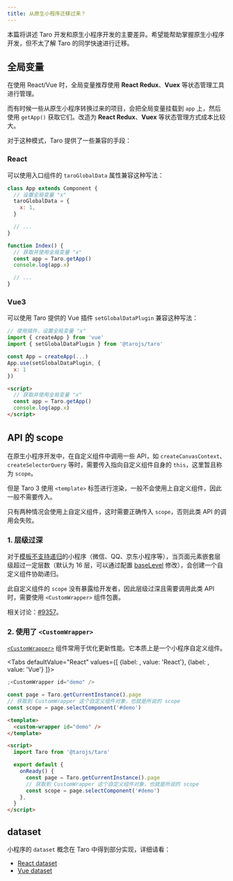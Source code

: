 ```yaml
---
title: 从原生小程序迁移过来？
---
```




本篇将讲述 Taro 开发和原生小程序开发的主要差异。希望能帮助掌握原生小程序开发，但不太了解 Taro 的同学快速进行迁移。

## 全局变量

在使用 React/Vue 时，全局变量推荐使用 **React Redux**、**Vuex** 等状态管理工具进行管理。

而有时候一些从原生小程序转换过来的项目，会把全局变量挂载到 `app` 上，然后使用 `getApp()` 获取它们。改造为 **React Redux**、**Vuex** 等状态管理方式成本比较大。

对于这种模式，Taro 提供了一些兼容的手段：

### React

可以使用入口组件的 `taroGlobalData` 属性兼容这种写法：

```jsx title="app.js"
class App extends Component {
  // 设置全局变量 "x"
  taroGlobalData = {
    x: 1,
  }

  // ...
}
```

```jsx title="index.js"
function Index() {
  // 获取并使用全局变量 "x"
  const app = Taro.getApp()
  console.log(app.x)

  // ...
}
```

### Vue3

可以使用 Taro 提供的 Vue 插件 `setGlobalDataPlugin` 兼容这种写法：

```jsx title="app.js"
// 使用插件，设置全局变量 "x"
import { createApp } from 'vue'
import { setGlobalDataPlugin } from '@tarojs/taro'

const App = createApp(...)
App.use(setGlobalDataPlugin, {
  x: 1
})
```

```html title="index.vue"
<script>
  // 获取并使用全局变量 "x"
  const app = Taro.getApp()
  console.log(app.x)
</script>
```

## API 的 scope

在原生小程序开发中，在自定义组件中调用一些 API，如 `createCanvasContext`、`createSelectorQuery` 等时，需要传入指向自定义组件自身的 `this`，这里暂且称为 `scope`。

但是 Taro 3 使用 `<template>` 标签进行渲染，一般不会使用上自定义组件，因此一般不需要传入。

只有两种情况会使用上自定义组件，这时需要正确传入 `scope`，否则此类 API 的调用会失败。

### 1. 层级过深

对于[模板不支持递归](platform-plugin-template#递归与非递归模板)的小程序（微信、QQ、京东小程序等），当页面元素嵌套层级超过一定层数（默认为 16 层，可以通过配置 [baseLevel](config-detail#minibaselevel) 修改），会创建一个自定义组件协助递归。

此自定义组件的 `scope` 没有暴露给开发者，因此层级过深且需要调用此类 API 时，需要使用 `<CustomWrapper>` 组件包裹。

相关讨论：[#9357](https://github.com/NervJS/taro/issues/9357)。

### 2. 使用了 `<CustomWrapper>`

[`<CustomWrapper>`](optimized#2-customwrapper-组件) 组件常用于优化更新性能。它本质上是一个小程序自定义组件。

<Tabs
  defaultValue="React"
  values={[
    {label:  <ReactIcon />, value: 'React'},
    {label: <VueIcon />, value: 'Vue'}
  ]}>
<TabItem value="React">

```jsx title="示例代码"
;<CustomWrapper id="demo" />

const page = Taro.getCurrentInstance().page
// 获取到 CustomWrapper 这个自定义组件对象，也就是所说的 scope
const scope = page.selectComponent('#demo')
```

</TabItem>

<TabItem value="Vue">

```html title="示例代码"
<template>
  <custom-wrapper id="demo" />
</template>

<script>
  import Taro from '@tarojs/taro'

  export default {
    onReady() {
      const page = Taro.getCurrentInstance().page
      // 获取到 CustomWrapper 这个自定义组件对象，也就是所说的 scope
      const scope = page.selectComponent('#demo')
    },
  }
</script>
```

</TabItem>
</Tabs>

## dataset

小程序的 `dataset` 概念在 Taro 中得到部分实现，详细请看：

- [React dataset](react-overall#dataset)
- [Vue dataset](vue-overall#dataset)
